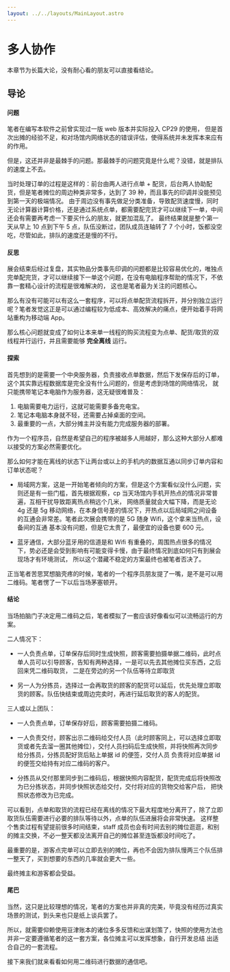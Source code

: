 ```yaml
---
layout: ../../layouts/MainLayout.astro
---
```


# 多人协作

本章节为长篇大论，没有耐心看的朋友可以直接看结论。

## 导论

#### 问题

笔者在编写本软件之前曾实现过一版 web 版本并实际投入 CP29 的使用， 但是首次出摊的经验不足，和对场馆内网络状态的错误评估，使得系统并未发挥本来应有的作用。

但是，这还并非是最棘手的问题。那最棘手的问题究竟是什么呢？没错，就是排队的速度上不去。

当时处理订单的过程是这样的：前台由两人进行点单 + 配货，后台两人协助配货，但是笔者摊位的周边种类非常多，达到了 39 种，而且事先的印调并没能预见到第一天的极端情况。
由于周边没有事先做足分类准备，导致配货速度慢，同时无论计算器计算价格，还是通过系统点单，都需要配完货才可以继续下一单，中间还会有需要再考虑一下要买什么的朋友，就更加混乱了。
最终结果就是整个第一天从早上 10 点到下午 5 点，队伍没断过，团队成员连轴转了 7 个小时，饭都没空吃，尽管如此，排队的速度还是慢的不行。

#### 反思

展会结束后经过复盘，其实物品分类事先印调的问题都是比较容易优化的，唯独点完单配完货，才可以继续接下一单这个问题，在没有电脑程序帮助的情况下，不依靠一套精心设计的流程是很难解决的，
这也是笔者最为关注的问题核心。

那么有没有可能可以有这么一套程序，可以将点单配货流程拆开，并分别独立运行呢？笔者发觉这正是可以通过编程较为低成本、高效解决的痛点，便开始着手将网站重构为移动端 App。

那么核心问题就变成了如何让本来单一线程的购买流程变为点单、配货/取货的双线程并行运行，并且需要能够 **完全离线** 运行。

#### 探索

首先想到的是需要一个中央服务器，负责接收点单数据，然后下发保存后的订单，这个其实靠远程数据库是完全没有什么问题的，但是考虑到场馆的网络情况，
就只能携带笔记本电脑作为服务器，这无疑很难普及：

1. 电脑需要电力运行，这就可能需要多备充电宝。
2. 笔记本电脑本身就不轻，还需要占掉桌面的空间。
3. 最重要的一点，大部分摊主并没有能力完成服务器的部署。

作为一个程序员，自然是希望自己的程序被越多人用越好，那么这种大部分人都难以接受的方案必然需要优化。

那么如何才能在离线的状态下让两台或以上的手机内的数据互通以同步订单内容和订单状态呢？

- 局域网方案，这是一开始笔者倾向的方案，但是这个方案看似没什么问题，实则还是有一些门槛，首先根据观察，cp 当天场馆内手机开热点的情况非常普遍，互相干扰导致距离热点稍远个几米，
  网络质量就会大幅下降，而是无论 4g 还是 5g 移动网络，在本身信号差的情况下，开热点以后局域网之间设备的互通会非常差。笔者此次展会携带的是 5G 随身 Wifi，这个拿来当热点，设备间的互通
  基本没有问题，但是它太贵了，最便宜的设备也要 600 元。

- 蓝牙通信，大部分蓝牙用的信道是和 Wifi 有重叠的，周围热点很多的情况下，势必还是会受到影响有可能变得卡慢，由于最终情况到底如何只有到展会现场才有环境测试，
  所以这个潜藏不稳定的方案最终也被笔者否决了。

正当笔者苦思冥想脑壳疼的时候，笔者的一个程序员朋友提了一嘴，是不是可以用二维码。笔者愣了一下以后当场茅塞顿开。

#### 结论

当场拍脑门子决定用二维码之后，笔者模拟了一套应该好像看似可以流畅运行的方案。

二人情况下：

- 一人负责点单，订单保存后同时生成快照，顾客需要拍摄单据二维码，此时点单人员可以引导顾客，告知有两种选择，一是可以先去其他摊位买东西，之后回来凭二维码取货，
  二是在旁边的另一个队伍等待立即取货

- 另一人为分拣员，选择过一会再取货的顾客的配货可以延后，优先处理立即取货的顾客。队伍快结束或周边完卖时，再进行延后取货的客人的配货。

三人或以上团队：

- 一人负责点单，订单保存好后，顾客需要拍摄二维码。

- 一人负责交付，顾客出示二维码给交付人员（此时顾客同上，可以选择立即取货或者先去溜一圈其他摊位），交付人员扫码后生成快照，并将快照再次同步给分拣员，分拣员配好货后贴上单据 id 的便签，交付人员
  负责将对应单据 id 的便签交给持有对应二维码的客户。

- 分拣员从交付那里同步到二维码后，根据快照内容配货，配货完成后将快照改为已分拣状态，并同步快照状态给交付，交付将对应的货物交给客户后，
  把快照状态修改为已完成。

可以看到，点单和取货的流程已经在离线的情况下最大程度地分离开了，除了立即取货队伍需要进行必要的排队等待以外，点单的队伍进展将会非常快速。
这样整个售卖过程有望提前很多时间结束，staff 成员也会有时间去别的摊位逛逛，和别的摊主交换，不必一整天都没法离开自己的摊位甚至连饭都没时间吃了。

最重要的是，游客点完单可以立即去别的摊位，再也不会因为排队慢两三个队伍排一整天了，买到想要的东西的几率就会更大一些。

最终摊主和游客都会受益。

#### 尾巴

当然，这只是比较理想的情况，笔者的方案也并非真的完美，毕竟没有经历过真实场景的测试，到头来也只是纸上谈兵罢了。

所以，就需要仰赖使用豆津账本的诸位多多反馈和出谋划策了，快照的使用方法也并非一定要遵循笔者的这一套方案，各位摊主可以发挥想象，自行开发总结
出适合自己的一套流程。

接下来我们就来看看如何用二维码进行数据的通信吧。
